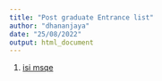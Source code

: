 ```yaml
---
title: "Post graduate Entrance list"
author: "dhananjaya"
date: "25/08/2022"
output: html_document
---
```



1. [isi msqe](ISI-MSQE.html)
